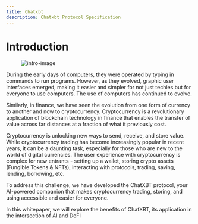 ```yaml
---
title: Chatxbt
description: Chatxbt Protocol Specification
---
```


# Introduction

<figure>
  <img alt="intro-image" src="/intro-banner.png" />
  <figcaption></figcaption>
</figure>

During the early days of computers, they were operated by typing in commands to run
programs. However, as they evolved, graphic user interfaces emerged, making it easier
and simpler for not just techies but for everyone to use computers. The use of computers
has continued to evolve.

Similarly, in finance, we have seen the evolution from one form of currency to another and now to cryptocurrency. Cryptocurrency is a revolutionary application of blockchain technology in finance that enables the transfer of value across far distances at a fraction of what it previously cost.

Cryptocurrency is unlocking new ways to send, receive, and store value. While cryptocurrency trading has become increasingly popular in recent years, it can be a daunting task, especially for those who are new to the world of digital currencies. The user experience with cryptocurrency is complex for new entrants - setting up a wallet, storing crypto assets (Fungible Tokens & NFTs), interacting with protocols, trading, saving, lending, borrowing, etc.

To address this challenge, we have developed the ChatXBT protocol, your AI-powered companion that makes cryptocurrency trading, storing, and using accessible and easier for everyone.

In this whitepaper, we will explore the benefits of ChatXBT, its application in the intersection of AI and DeFI
